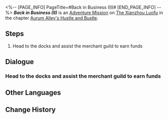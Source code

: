 <%-- [PAGE_INFO]
PageTitle=#Back in Business (II)#
[END_PAGE_INFO] --%>
{{Stub|Dialogue.}}
{{Mission Infobox
|id            = 8003215
|title         = 
|image         = <!--Mission Back in Business (II).png-->
|type          = Adventure
|event_name    = 
|chapter       = Aurum Alley's Hustle and Bustle
|requirements  = [[Adventure Mission]] ''[[Back in Business (II)]]'' completed
|summary       = <!--official mission summary from Fate's Atlas-->
|characters    = Mingxi; Trailblazer
|startLocation = [[The Xianzhou Luofu]] - [[Exalting Sanctum]]
|world         = The Xianzhou Luofu
|area          = Exalting Sanctum
|prev          = 
|next          = Back in Business (II)
|exp           = 
|credits       = 
|stellarJade   = 
|other         = 
}}
'''''Back in Business (II)''''' is an [[Adventure Mission]] on [[The Xianzhou Luofu]] in the chapter [[Aurum Alley's Hustle and Bustle]].

==Steps==
# Head to the docks and assist the merchant guild to earn funds

<!--
==Gameplay Notes==

--><!--
==Trial Character==

-->
==Dialogue==
{{Stub Dialogue}}
===Head to the docks and assist the merchant guild to earn funds===
{{Mission Description|type=adventure|location=Exalting Sanctum|There is yet more work to do for the Aurum Alley revival project. The docks still need you.<br />No matter work, you should go operate the docks. It never hurts to make a bit more money.}}
{{Dialogue Start}}
:{{tx}}
{{Dialogue End}}

==Other Languages==
{{Other Languages
|en   = Back in Business (II)
|zhs  = 金戺重喧•其二
|zht  = 金戺重喧•其二
|ja   = 金庭、喧騒を重ねて・その2
|ko   = 다시 부흥하는 금빛•2
|es   = De nuevo en activo&nbsp;II
|fr   = Les affaires reprennent (II)
|ru   = Снова в деле II
|th   = คืนสู่ความรุ่งเรือง 2
|vi   = Huyên Náo Trở Lại 2
|de   = Wieder im Geschäft 2
|id   = Hiruk Pikuk yang Kembali Bergaung 2
|pt   = De Volta aos Negócios (II)
}}

==Change History==
{{Change History|1.3}}

